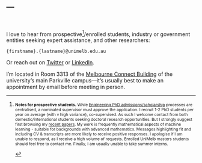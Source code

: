 ---
---

<link rel="stylesheet" href="styles.css" type="text/css">

<br>

I love to hear from prospective[^1]/enrolled students, industry or government entities seeking expert assistance, and other researchers:

`{firstname}.{lastname}@unimelb.edu.au`

Or reach out on [Twitter](https://twitter.com/bipr) or [LinkedIn](http://www.linkedin.com/in/benjaminrubinstein).

I'm located in Room 3313 of the [Melbourne Connect Building](https://maps.unimelb.edu.au/parkville/building/290) of the university's main Parkville campus---it's usually best to make an appointment by email before meeting in person.

[^1]: <p style="font-size:75%">**Notes for prospective students.**
While [Engineering PhD admissions/scholarship](https://study.unimelb.edu.au/find/courses/graduate/doctor-of-philosophy-engineering-and-it/fees/) processes are centralised, a nominated supervisor must approve the application. I recruit 1-2 PhD students per year on average (with v high variance), co-supervised. As such I welcome contact from both domestic/international students seeking doctoral research opportunities. But I strongly suggest first browsing my [recent papers](pubs.html). My work is frequently mathematical aspects of machine learning - suitable for backgrounds with advanced mathematics. Messages highlighting fit and including CV & transcripts are more likely to receive positive responses. I apologise if I am unable to respond, as I receive a high volume of requests. Enrolled UniMelb masters students should feel free to contact me. Finally, I am usually unable to take summer interns.</p>